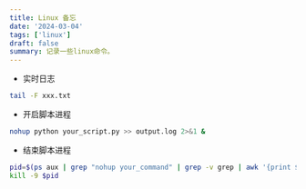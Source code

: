 ```yaml
---
title: Linux 备忘
date: '2024-03-04'
tags: ['linux']
draft: false
summary: 记录一些linux命令。
---
```


- 实时日志
```sh
tail -F xxx.txt
```

- 开启脚本进程
```sh
nohup python your_script.py >> output.log 2>&1 &
```

- 结束脚本进程
```sh
pid=$(ps aux | grep "nohup your_command" | grep -v grep | awk '{print $2}')
kill -9 $pid
```